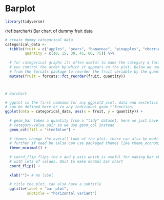 # Barplot

```r
library(tidyverse)
```

(ref:barchart) Bar chart of dummy fruit data
```r

# create dummy categorical data
categorical_data <- 
  tibble(fruit = c("apples", "pears", "banannas", "pinapples", "cherries", "peaches"),
         quantity = c(10, 15, 30, 45, 60, 75)) %>% 
  
  # for categorical graphs its often useful to make the category a factor. This lets
  # you control the order by which it appears on the plot. Below we use fct_reorder
  # from the forcats package to reorder the fruit variable by the quantity of fruit.
  mutate(fruit = forcats::fct_reorder(fruit, quantity))



# barchart

# ggplot is the first command for any ggplot2 plot. data and aestetics aes()
# can be defined here or in any individual geom_*(function) 
ggplot(data = categorical_data, aes(x = fruit, y = quantity)) +
  
  # geom_bar takes a quantity from a "tidy" dataset, here we just have one
  # category-value pair so we use geom_col instead
  geom_col(fill = "steelblue") +
  
  # themes change the overall look of the plot. these can also be modified
  # further if need be (also can use packaged themes like theme_economist)
  theme_minimal() +
  
  # coord_flip flips the x and y axis which is useful for making bar charts
  # with lots of values. Omit to make normal bar chart
  coord_flip() +
  
  xlab("")+ # no label
  
  # title the plot, can also have a subtitle
  ggtitle(label = "bar plot",
          subtitle = "horizontal variant")

```

